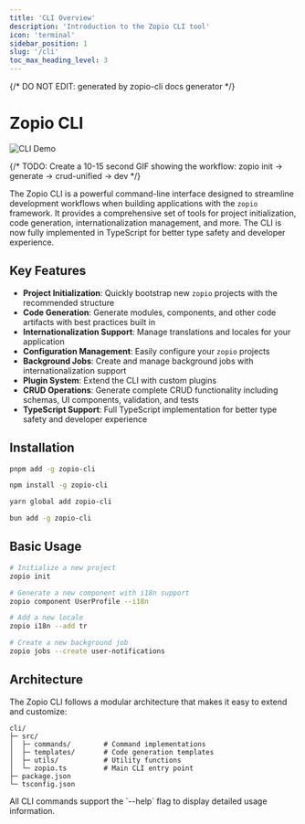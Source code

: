 ```yaml
---
title: 'CLI Overview'
description: 'Introduction to the Zopio CLI tool'
icon: 'terminal'
sidebar_position: 1
slug: '/cli'
toc_max_heading_level: 3
---
```


{/* DO NOT EDIT: generated by zopio-cli docs generator */}

# Zopio CLI

![CLI Demo](../../images/cli.png)

{/* TODO: Create a 10-15 second GIF showing the workflow: zopio init → generate → crud-unified → dev */}

The Zopio CLI is a powerful command-line interface designed to streamline development workflows when building applications with the `zopio` framework. It provides a comprehensive set of tools for project initialization, code generation, internationalization management, and more. The CLI is now fully implemented in TypeScript for better type safety and developer experience.

## Key Features

- **Project Initialization**: Quickly bootstrap new `zopio` projects with the recommended structure
- **Code Generation**: Generate modules, components, and other code artifacts with best practices built in
- **Internationalization Support**: Manage translations and locales for your application
- **Configuration Management**: Easily configure your `zopio` projects
- **Background Jobs**: Create and manage background jobs with internationalization support
- **Plugin System**: Extend the CLI with custom plugins
- **CRUD Operations**: Generate complete CRUD functionality including schemas, UI components, validation, and tests
- **TypeScript Support**: Full TypeScript implementation for better type safety and developer experience

## Installation

<CodeGroup>

```bash pnpm
pnpm add -g zopio-cli
```

```bash npm
npm install -g zopio-cli
```

```bash yarn
yarn global add zopio-cli
```

```bash bun
bun add -g zopio-cli
```

</CodeGroup>

## Basic Usage

```bash
# Initialize a new project
zopio init

# Generate a new component with i18n support
zopio component UserProfile --i18n

# Add a new locale
zopio i18n --add tr

# Create a new background job
zopio jobs --create user-notifications
```

## Architecture

The Zopio CLI follows a modular architecture that makes it easy to extend and customize:

```
cli/
├─ src/
│  ├─ commands/        # Command implementations
│  ├─ templates/       # Code generation templates
│  ├─ utils/           # Utility functions
│  └─ zopio.ts         # Main CLI entry point
├─ package.json
└─ tsconfig.json
```

<Tip>
  All CLI commands support the `--help` flag to display detailed usage information.
</Tip>
